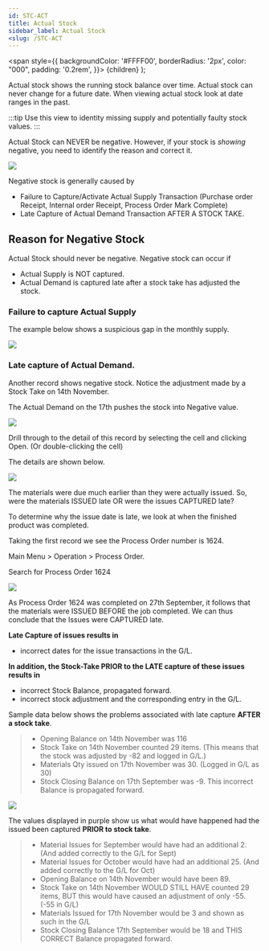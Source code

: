 ```yaml
---
id: STC-ACT
title: Actual Stock
sidebar_label: Actual Stock
<slug: /STC-ACT
---
```


   <span
    style={{
      backgroundColor: '#FFFF00',
      borderRadius: '2px',
      color: "000",
      padding: '0.2rem',
    }}>
    {children}
  </span> 
);

Actual stock shows the <HighlightYellow>running stock balance</HighlightYellow> 
over time. Actual stock can never change for a future date. When viewing actual stock <HighlightYellow>look at date ranges in the past</HighlightYellow>.

:::tip
Use this view to identity missing supply and potentially faulty stock values. 
:::

Actual Stock can <HighlightYellow>NEVER be negative</HighlightYellow>. 
However, if your stock is _showing_ negative, you need to identify the reason and correct it.

![](../static/img/docs/STC-ACT/ActualStockSearch.png) 

Negative stock is generally caused by

- Failure to Capture/Activate Actual Supply Transaction (Purchase order Receipt, Internal order Receipt, Process Order Mark Complete)
- Late Capture of Actual Demand Transaction AFTER A STOCK TAKE.

## Reason for Negative Stock

Actual Stock should never be negative. Negative stock can occur if
- Actual Supply is NOT captured.
- Actual Demand is captured late after a stock take has adjusted the stock.

### Failure to capture Actual Supply

The example below shows a suspicious gap in the monthly supply.

![](../static/img/docs/STC-ACT/ActualStockSupply.png) 

### Late capture of Actual Demand.

Another record shows negative stock. Notice the adjustment made by a Stock Take on 14th November.

The Actual Demand on the 17th pushes the stock into Negative value.

![](../static/img/docs/STC-ACT/ActualStockIssue.png) 

Drill through to the detail of this record by selecting the cell and clicking Open. (Or double-clicking the cell)

The details are shown below.

![](../static/img/docs/STC-ACT/ActualStockIssue2.png) 

The materials were due much earlier than they were actually issued. So, were the materials <HighlightYellow>ISSUED</HighlightYellow> late OR were the issues <HighlightYellow>CAPTURED</HighlightYellow> late?

To determine why the issue date is late, we look at when the finished product was completed.

Taking the first record we see the Process Order number is 1624.

Main Menu \> Operation \> Process Order.

Search for Process Order 1624

![](../static/img/docs/STC-ACT/ActualStockIssue3.png) 

As Process Order 1624 was completed on 27th September, it follows that the materials were ISSUED BEFORE 
the job completed. We can thus conclude that the Issues were CAPTURED late.

**Late Capture of issues results in**
- incorrect dates for the issue transactions in the G/L. 

**In addition, the <HighlightYellow>Stock-Take PRIOR to the LATE capture</HighlightYellow> of these 
issues results in** 
- incorrect Stock Balance, propagated forward.
- incorrect stock adjustment and the corresponding entry in the G/L.

Sample data below shows the problems associated with late capture **AFTER a stock take**. 
>
>- Opening Balance on 14th November was 116
>- Stock Take on 14th November counted 29 items. (This means that the stock was adjusted by -82 and logged in G/L.)
>- Materials Qty issued on 17th November was 30. (Logged in G/L as 30)
>- Stock Closing Balance on 17th September was -9. This incorrect Balance is propagated forward.

![](../static/img/docs/STC-ACT/ActualStockIssue4.png) 

The values displayed in purple show us what would have happened had the issued been captured **PRIOR to stock take**.
>
>- Material Issues for September would have had an additional 2. (And added correctly to the G/L for Sept)
>- Material Issues for October would have had an additional 25. (And added correctly to the G/L for Oct)
>- Opening Balance on 14th November would have been 89.
>- Stock Take on 14th November WOULD STILL HAVE counted 29 items, BUT this would have caused an adjustment of only -55. (-55 in G/L)
>- Materials Issued for 17th November would be 3 and shown as such in the G/L
>- Stock Closing Balance 17th September would be 18 and THIS CORRECT Balance propagated forward.


